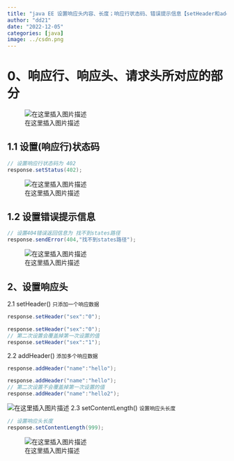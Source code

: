 ```yaml
---
title: "java EE 设置响应头内容、长度；响应行状态码、错误提示信息【setHeader和addHeader的区别----＞步骤2】"
author: "dd21"
date: "2022-12-05" 
categories: [java]
image: ../csdn.png
---
```



# 0、响应行、响应头、请求头所对应的部分
![在这里插入图片描述](https://img-blog.csdnimg.cn/20210313095036650.png?x-oss-process=image/watermark,type_ZmFuZ3poZW5naGVpdGk,shadow_10,text_aHR0cHM6Ly9ibG9nLmNzZG4ubmV0L3FxXzQzNjE5NDYx,size_16,color_FFFFFF,t_70)

## 1.1 设置(响应行)状态码

```java
// 设置响应行状态码为 402
response.setStatus(402);
```

![在这里插入图片描述](https://img-blog.csdnimg.cn/20210313095743815.png?x-oss-process=image/watermark,type_ZmFuZ3poZW5naGVpdGk,shadow_10,text_aHR0cHM6Ly9ibG9nLmNzZG4ubmV0L3FxXzQzNjE5NDYx,size_16,color_FFFFFF,t_70)


## 1.2 设置错误提示信息

```java
// 设置404错误返回信息为 找不到states路径
response.sendError(404,"找不到states路径");
```

![在这里插入图片描述](https://img-blog.csdnimg.cn/2021031310004125.png?x-oss-process=image/watermark,type_ZmFuZ3poZW5naGVpdGk,shadow_10,text_aHR0cHM6Ly9ibG9nLmNzZG4ubmV0L3FxXzQzNjE5NDYx,size_16,color_FFFFFF,t_70)


## 2、设置响应头

2.1  setHeader()
`只添加一个响应数据`
```java
response.setHeader("sex":"0");
```

```java
response.setHeader("sex":"0");
// 第二次设置会覆盖掉第一次设置的值
response.setHeader("sex":"1");
```

2.2  addHeader()
`添加多个响应数据`
```java
response.addHeader("name":"hello");
```

```java
response.addHeader("name":"hello");
// 第二次设置不会覆盖掉第一次设置的值
response.addHeader("name":"hello2");
```
![在这里插入图片描述](https://img-blog.csdnimg.cn/20210313095433884.png?x-oss-process=image/watermark,type_ZmFuZ3poZW5naGVpdGk,shadow_10,text_aHR0cHM6Ly9ibG9nLmNzZG4ubmV0L3FxXzQzNjE5NDYx,size_16,color_FFFFFF,t_70)
2.3 setContentLength() 
`设置响应头长度`

```java
// 设置响应头长度
response.setContentLength(999);
```

![在这里插入图片描述](https://img-blog.csdnimg.cn/20210313101044975.png?x-oss-process=image/watermark,type_ZmFuZ3poZW5naGVpdGk,shadow_10,text_aHR0cHM6Ly9ibG9nLmNzZG4ubmV0L3FxXzQzNjE5NDYx,size_16,color_FFFFFF,t_70)

